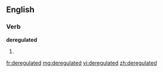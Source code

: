 ==English==

===Verb===
'''deregulated'''

# {{past of|[[deregulate]]}}

[[fr:deregulated]]
[[mg:deregulated]]
[[vi:deregulated]]
[[zh:deregulated]]